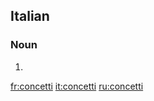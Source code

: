 ==Italian==

===Noun===
{{head|it|noun plural form|g=m}}

# {{plural of|concetto|lang=it}}

[[fr:concetti]]
[[it:concetti]]
[[ru:concetti]]